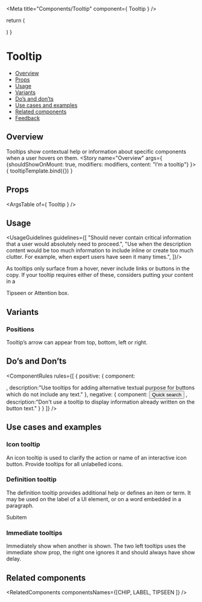 
<Meta
  title="Components/Tooltip"
  component={ Tooltip }
/>

<!--- Component template -->

  return (
    <div className="monday-storybook-tooltip_overview">
      <Tooltip
        shouldShowOnMount={args.shouldShowOnMount}
        content={args.content}
        modifiers={args.modifiers}
      >
        <div />
      </Tooltip>
    </div>
  )
}

<!--- Component documentation -->

# Tooltip
- [Overview](#overview)
- [Props](#props)
- [Usage](#usage)
- [Variants](#variants)
- [Do’s and don’ts](#dos-and-donts)
- [Use cases and examples](#use-cases-and-examples)
- [Related components](#related-components)
- [Feedback](#feedback)

## Overview
Tooltips show contextual help or information about specific components when a user hovers on them.
<Canvas>
  <Story name="Overview"
         args={ {shouldShowOnMount: true, modifiers: modifiers, content: "I’m a tooltip"} }>
    { tooltipTemplate.bind({}) }
  </Story>
</Canvas>

## Props
<ArgsTable of={ Tooltip } />

## Usage
<UsageGuidelines guidelines={[
  "Should never contain critical information that a user would absolutely need to proceed.",
  "Use when the description content would be too much information to include inline or create too much clutter. For example, when expert users have seen it many times.",
]}/>

<Tip>As tooltips only surface from a hover, never include links or buttons in the copy. If your tooltip requires either of these, considers putting your content in a
  <Link href="/?path=/docs/components-tipseen--overview" size={Link.sizes.SMALL} withoutSpacing>Tipseen</Link> or
   <Link href="/?path=/docs/components-attentionbox--overview" size={Link.sizes.SMALL}>Attention box.</Link>
</Tip>

## Variants
### Positions
Tooltip’s arrow can appear from top, bottom, left or right.
<Canvas>
  <Story name="Positions">
    <div className="monday-storybook-tooltip_top">
      <Tooltip
        content="Top"
        shouldShowOnMount
        position={Tooltip.positions.BOTTOM}
        modifiers={modifiers}
        animationType="expand"
      >
        <div />
      </Tooltip>
    </div>
    <div className="monday-storybook-tooltip_bottom">
      <Tooltip
        content="Bottom"
        shouldShowOnMount
        modifiers={modifiers}
        animationType="expand"
      >
        <div />
      </Tooltip>
    </div>
    <div className="monday-storybook-tooltip_right">
      <Tooltip
        content="Left"
        position={Tooltip.positions.RIGHT}
        shouldShowOnMount
        modifiers={modifiers}
        animationType="expand"
      >
        <div />
      </Tooltip>
    </div>
    <div className="monday-storybook-tooltip_left">
      <Tooltip
        content="Right"
        position={Tooltip.positions.LEFT}
        shouldShowOnMount
        modifiers={modifiers}
        animationType="expand"
      >
        <div />
      </Tooltip>
    </div>
  </Story>
</Canvas>

## Do’s and Don’ts
<ComponentRules
  rules={[
    {
      positive: {
        component:
        <Tooltip
          shouldShowOnMount
          content="Open quick search  + B"
        >
          <div className="monday-storybook-tooltip_icon-box"><Icon icon={Bolt} iconSize="32" /></div>
        </Tooltip>,
        description:"Use tooltips for adding alternative textual purpose for buttons which do not include any text."
      },
      negative: {
        component:
        <Tooltip
          shouldShowOnMount
          content="Open quick search  + B"
        >
          <Button>Quick search</Button>
        </Tooltip>,
        description:"Don't use a tooltip to display information already written on the button text."
      }
    }
  ]}
/>

## Use cases and examples
### Icon tooltip
An icon tooltip is used to clarify the action or name of an interactive icon button. Provide tooltips for all unlabelled icons.
<Canvas>
  <Story name="Icon tooltip">
    <div className="monday-storybook-tooltip_box">
      <Tooltip
        content="Hidden columns"
      >
        <div className="monday-storybook-tooltip_icon-wrapper"><Icon icon={Hide} /></div>
      </Tooltip>
    </div>
  </Story>
</Canvas>

### Definition tooltip
The definition tooltip provides additional help or defines an item or term. It may be used on the label of a UI element, or on a word embedded in a paragraph.
<Canvas>
  <Story name="Definition tooltip">
    <div className="monday-storybook-tooltip_box">
      <Tooltip
        content="Item name: Bottom sheets"
      >
        <div className="monday-storybook-tooltip_icon-wrapper">
          <Icon icon={Subitems} /> 
          <span>Subitem</span>
        </div>
      </Tooltip>
    </div>
  </Story>
</Canvas>

### Immediate tooltips
Immediately show when another is shown. The two left tooltips uses the immediate show prop, the right one ignores it and should always have show delay.
<Canvas>
  <Story name="Immediate tooltips">
    <div className="monday-storybook-tooltip_box">
      <Tooltip
        content="I'm a tooltip"
      >
        <TooltipReference />
      </Tooltip>
      <Tooltip
        content="I'm a tooltip"
      >
        <TooltipReference />
      </Tooltip>
      <Tooltip
        content="I'm a tooltip"
      >
        <TooltipReference />
      </Tooltip>
    </div>
  </Story>
</Canvas>

## Related components
<RelatedComponents componentsNames={[CHIP, LABEL, TIPSEEN ]} />
